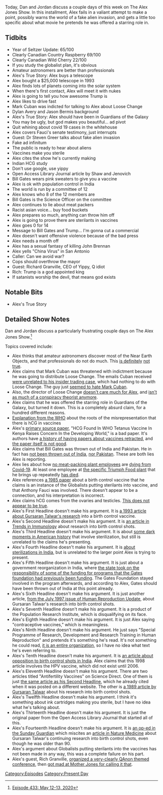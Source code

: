 {{DEFAULTSORT:
    #_EPISODE_0433:May 12-13, 2020
}}{{Episode
    | title             = May 12-13, 2020
    | caption           = Listen to this episode on [https://knowledgefight.libsyn.com/433-may-12-13-2020 Libsyn] [https://open.spotify.com/episode/4nRpihc4C0pY4ExmdaJ7Nt Spotify], Read the [[Transcript/433: May 12-13, 2020|Unofficial Transcript]], View discussion on [https://reddit.com/gk4e2n Reddit]
    | episodeNumber     = 433
    | length            = 02:05:40
    | airDate           = May 15, 2020
    | coverageStartDate = May 12, 2020
    | coverageEndDate   = May 13, 2020
    | episodeType       = [[:Category:Present Day|Present Day]]
    | appearance        = [[Mark Cuban]], [[Dylan Avery]], [[Jason Bermis]], [[Anthony Fauci]], [[Steven Greer]], [[Bill Gates]], [[John Brennan]], [[Rich Granville]]
    | beverage          = Clearly Canadian Country Raspberry; Clearly Canadian Mountain Blackberry; Clearly Canadian Wild Cherry
    | oocDrop           = We all prayed for Rush Limbaugh
    | previousEpisode   = [[432: May 10-11, 2020]]
    | nextEpisode       = [[434: Bill Cooper Covers OKC Part 1]]
}}

{{Stub}}

Today, Dan and Jordan discuss a couple days of this week on The Alex Jones Show. In this installment, Alex fails in a valiant attempt to make a point, possibly warns the world of a fake alien invasion, and gets a little too specific about what movie he pretends he was offered a starring role in.

==Tidbits==

*Year of Seltzer Update: 65/100
*Clearly Canadian Country Raspberry 69/100
*Clearly Canadian Wild Cherry 22/100
*If you study the globalist plan, it's obvious
*Amateur astronomers are better than professionals
*Alex's True Story: Alex buys a telescope
*Alex bought a $25,000 telescope in 1993
*Alex finds lots of planets coming into the solar system
*When there's first contact, Alex will meet it with nukes
*Alex is going to tell you how awesome Trump is
*Alex likes to drive fast
*Mark Cuban was indicted for talking to Alex about Loose Change
*Dylan Avery and Jason Bermis background
*Alex's True Story: Alex should have been in Guardians of the Galaxy
*You may be ugly, but god makes you beautiful... ad pivot
*Quit whining about covid 19 cases in the whitehouse
*Alex covers Fauci's senate testimony, just interrupts
*Guest: Dr Steven Greer talks about fake alien invasion
*Fake ad infinitum
*The public is ready to hear about aliens
*Vaccines make you sterile
*Alex cites the show he's currently making
*Indian HCG study
*Don't use google, use yippy
*Open Access Library Journal article by Shaw and Jenovich
*Bill Gates wears pink sweaters to give you a vaccine
*Alex is ok with population control in India
*The world is run by a committee of 12
*Alex knows who 8 of the 12 members are
*Bill Gates is the Science Officer on the committee
*Alex continues to lie about meat packers
*Racist asian voice... buy food buckets
*Alex prepares so much, anything can throw him off
*Alex is going to prove there are sterilants in vaccines
*Alex goes 0 for 14
*Message to Bill Gates and Trump... I'm gonna cut a commercial
*Alex doesn't want offensive violence because of the bad press
*Alex needs a month off
*Alex has a sexual fantasy of killing John Brennan
*Alex yells "China Virus" in San Antonio
*Caller: Can we avoid war?
*Cops should overthrow the mayor
*Guest: Richard Granville, CEO of Yippy, Q idiot
*Rich: Trump is a god appointed king
*If satanists worship the devil, that means god exists

==Notable Bits==

*Alex's True Story

==Detailed Show Notes==

Dan and Jordan discuss a particularly frustrating couple days on The Alex Jones Show.<ref>[https://knowledgefight.com/research/2020/5/15/episode-433-may-12-13-2020 Episode 433: May 12-13, 2020]</ref>

Topics covered include:

*Alex thinks that amateur astronomers discover most of the Near Earth Objects, and that professionals do not do much. This [https://www.nasa.gov/vision/universe/watchtheskies/neo.html is definitely] [https://arxiv.org/pdf/1503.04272.pdf not true].
*Alex claims that Mark Cuban was threatened with indictment because he was going to distribute Loose Change. The emails Cuban received [https://www.reuters.com/article/sec-norris-decision/fired-sec-lawyer-wins-reversal-in-case-over-emails-idUSL2E8FA9OL20120410 were unrelated to his insider trading case], which had nothing to do with Loose Change. The guy just [https://www.businessinsider.com/2008/11/new-light-on-the-bizarre-mark-cuban-emails seemed to hate Mark Cuban].
*Also, the director of Loose Change [https://theoutline.com/post/2179/reflecting-on-loose-change-in-the-age-of-fake-news-9-11-inside-job doesn't care much for Alex], and [http://www.slate.com/articles/news_and_politics/trutherism/2011/09/the_rise_of_truth.html isn't as much of a conspiracy theorist anymore].
*Alex claims that he was offered the starring role in Guardians of the Galaxy, but turned it down. This is a completely absurd claim, for a hundred different reasons.
*[https://www.who.int/immunization/monitoring_surveillance/resources/milstien.pdf Explanation from the WHO] about the roots of the misrepresentation that there is hCG in vaccines
*Alex's [http://www.oalib.com/articles/5290033#.Xr4uRmhKhPY primary source paper], "HCG Found In WHO Tetanus Vaccine In Kenya Raises Concern In the Developing World," is a bad paper. It's authors have [http://retractionwatch.com/2016/02/25/removed-paper-linking-hpv-vaccine-to-behavioral-issues-gets-retracted/ a history of having papers about vaccines retracted], and [https://retractionwatch.com/2018/01/30/second-time-researchers-retract-republish-vaccine-paper/ the paper itself is not good].
*Alex claims that Bill Gates was thrown out of India and Pakistan. He in fact has [https://www.snopes.com/fact-check/gates-org-kicked-out-of-india/ not been thrown out of India], [https://philanthropynewsdigest.org/news/gates-foundation-commits-200-million-to-combat-poverty-in-pakistan nor Pakistan]. These are both lies Alex is reporting.
*Alex lies about how [https://www.jsonline.com/story/news/2020/05/08/second-wisconsin-meatpacking-worker-dies-of-coronavirus-800-infected/3095122001/ no meat-packing plant employees] are [https://www.businessinsider.com/meatpacking-plants-12000-coronavirus-cases-48-deaths-2020-5 dying from Covid-19]. At least one employee at [https://www.kq2.com/content/news/16-workers-at-Triumph-Foods-under-quarantine-after-testing-positive-for-COVID-19-569925561.html the specific Triumph Food plant] that he brings up repeatedly [https://www.kmov.com/news/man-who-worked-at-missouri-pork-plant-dies-from-coronavirus/article_7e38c62c-907a-11ea-bc67-4b2f72b2745c.html has died].
*Alex references [https://www.ncbi.nlm.nih.gov/pubmed/12266649 a 1985 paper] about a birth control vaccine that he claims is an instance of the Globalists putting sterilants into vaccine, and that Anthony Fauci was involved. There doesn't appear to be a connection, and his interpretation is incorrect.
*Alex claims hCG comes from the ovaries and testicles. [https://www.hormone.org/your-health-and-hormones/glands-and-hormones-a-to-z/hormones/human-chorionic-gonadotropin-hormone-hcg This does not appear to be true].
*Alex's First Headline doesn't make his argument. It is [https://www.ncbi.nlm.nih.gov/pubmed/7683889 a 1993 article about Gursaran Talwar's research] into a birth control vaccine.
*Alex's Second Headline doesn't make his argument. It is [https://www.cell.com/trends/immunology/comments/S1471-4906(02)02182-8 an article in Trends in Immunology] about research into birth control shots.
*Alex's Third Headline doesn't make his argument. It is about [https://www.pbs.org/independentlens/blog/unwanted-sterilization-and-eugenics-programs-in-the-united-states/ some dark moments in American history] that involve sterilization, but still is unrelated to the claims he's presenting.
*Alex's Fourth Headline doesn't make his argument. It is [https://www.theguardian.com/world/2014/nov/12/india-sterilisation-deaths-women-forced-camps-relatives about sterilizations in India], but is unrelated to the larger point Alex is trying to present.
*Alex's Fifth Headline doesn't make his argument. It is just about a government reorganization in India, where [https://www.reuters.com/article/us-india-health-bmgf/india-cuts-some-funding-ties-with-gates-foundation-on-immunization-idUSKBN15N13K the state took on the responsibility of some of the funding for programs that the Gates foundation had previously been funding]. The Gates Foundation stayed involved in the program afterwards, and according to Alex, Gates should have been thrown out of India at this point already.
*Alex's Sixth Headline doesn't make his argument. It is just another article, [https://academic.oup.com/humupd/article/3/4/301/632859 from the July 1997 issue of Human Reproduction Update], about Gursaran Talwar's research into birth control shots.
*Alex's Seventh Headline doesn't make his argument. It is a product of the Population Research Institute, which is disqualifying on its face.
*Alex's Eighth Headline doesn't make his argument. It is just Alex saying "contraceptive vaccines," which is meaningless.
*Alex's Ninth Headline doesn't make his argument. He just says "Special Programme of Research, Development and Research Training in Human Reproduction" and pretends it's something he's read. It's not something he could read, [https://www.who.int/reproductivehealth/hrp/en/ it is an entire organization], so I have no idea what text he's even referring to.
*Alex's Tenth Headline doesn't make his argument. It is [https://www.thelancet.com/journals/lancet/article/PIIS0140-6736(05)60336-4/fulltext an article about opposition to birth control shots in India]. Alex claims that this 1998 article involves the HPV vaccine, which did not exist until 2006.
*Alex's Eleventh Headline doesn't make his argument. There are two articles titled "Antifertility Vaccines" on Science Direct. One of them is just [https://www.sciencedirect.com/science/article/abs/pii/S1471490602021828 the same article as his Second Headline], which he already cited when it was posted on a different website. The other is [https://www.sciencedirect.com/science/article/pii/0264410X89900431 a 1989 article by Gursaran Talwar] about his research into birth control shots.
*Alex's Twelfth Headline doesn't make his argument. I think it's something about ink cartridges making you sterile, but I have no idea what he's talking about.
*Alex's Thirteenth Headline doesn't make his argument. It is just the original paper from the Open Access Library Journal that started all of this.
*Alex's Fourteenth Headline doesn't make his argument. It is [https://www.sundayguardianlive.com/news/ethical-questions-surround-vaccine-reduce-fertility an op-ed in the Sunday Guardian] which miscites an [https://www.nature.com/articles/nm0218-118 article in Nature Medicine] about Gursaran Talwar's continuing research into birth control shots, even though he was older than 90.
*Alex's argument about Globalists putting sterilants into the vaccines has not been made in any way, this was a complete failure on his part.
*Alex's guest, Rich Granville, [https://www.motherjones.com/politics/2019/08/michael-flynn-and-george-papadopoulos-are-scheduled-to-speak-at-a-conference-organized-by-a-qanon-supporter/ organized a very-clearly QAnon themed conference], then [https://www.motherjones.com/politics/2019/08/michael-flynn-wants-a-judge-to-allow-him-to-travel-to-a-conference-held-by-a-qanon-fan/ got mad at Mother Jones for calling it that].

[[Category:Episodes]]
[[Category:Present Day]]
